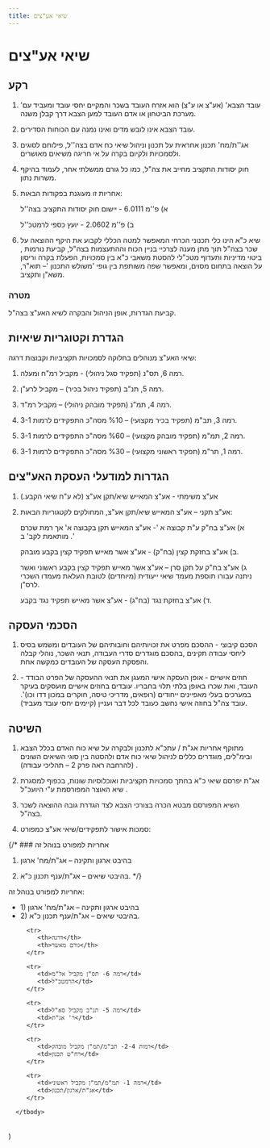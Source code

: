 ```yaml
---
title: שיאי אע"צים
---
```



# שיאי אע"צים

## רקע

1) 'עובד הצבא' (אע"צ או ע"צ) הוא אזרח העובד בשכר והמקיים יחסי עובד ומעביד עם מערכת הביטחון או אדם העובד למען הצבא דרך קבלן משנה. 

2) עובד הצבא אינו לובש מדים ואינו נמנה עם הכוחות הסדירים. 

3) אג''ת/מח' תכנון אחראית על תכנון וניהול שיאי כח אדם בצה''ל, פילוחם לסוגים ולסמכויות ולקיום בקרה על אי חריגה משיאים מאושרים. 

4) חוק יסודות התקציב מחייב את צה"ל, 
כמו כל גורם ממשלתי אחר, לעמוד בהיקף משרות נתון. 

5) אחריות זו מעוגנת בפקודות הבאות: 

   א) פ''מ 6.0111 - יישום חוק יסודות התקציב בצה''ל

   ב) פ''מ 2.0602 - יועץ כספי לרמטכ''ל  

6) שיא כ"א הינו כלי תכנוני הכרחי המאפשר למטה הכללי לקבוע את היקף ההוצאה על שכר בצה"ל תוך מתן מענה לצרכיי בניין הכוח וההתעצמות בצה"ל, קביעת נורמות , ביטוי מדיניות ותעדוף מטכ"לי להסטת משאבי כ"א בין סמכויות, הפעלת בקרה וריסון על הוצאה בתחום מסוים, ומאפשר שפה משותפת בין גופי 'משולש התכנון '– תוא"ר, משא"ן ותקציב. 

### מטרה

   קביעת הגדרות, אופן הניהול והבקרה לשיא האע"צ בצה"ל.

## הגדרת וקטוגריות שיאיות

שיאי האע"צ מנוהלים בחלוקה לסמכויות תקציביות וקבוצות דרגה:

1) רמה 6, תס"נ (תפקיד סגל ניהולי) - מקביל רמ"ח ומעלה. 

2) רמה 5, תנ"ב (תפקיד ניהול בכיר) – מקביל לרע"ן. 

3) רמה 4, תמ"נ (תפקיד מובהק ניהולי) – מקביל רמ"ד. 

4) רמה 3, תב"מ (תפקיד בכיר מקצועי) – %10 מסה"כ התפקידים לרמות 3-1. 

5) רמה 2, תמ"מ (תפקיד מובהק מקצועי) – %60 מסה"כ התפקידים לרמות 3-1. 

6) רמה 1, תר"מ (תפקיד ראשוני מקצועי) – %30 מסה"כ התפקידים לרמות 3-1. 

## הגדרות למודעלי העסקת האע"צים

1) אע"צ משימתי - אע"צ המאייש שיא/תקן אע"צ (לא ע"ח שיאי הקבע.) 

2) אע"צ תקני – אע"צ המאייש שיא/תקן אע"צ, המחולקים לקטגוריות הבאות: 

   א) אע"צ בח"ק ע"ת קבוצה א '- אע"צ המאייש תקן בקבוצה א' אך רמת שכרם מותאמת לקב' ב .' 

   ב) אע"צ בחזקת קצין (בח"ק) - אע"צ אשר מאייש תפקיד קצין בקבע מובהק. 

   ג) אע"צ בח"ק על תקן סרן – אע"צ אשר מאייש תפקיד קצין בקבע ראשוני ואשר 
ניתנה עבורו תוספת מעמד שיאי ייעודית (מיוחדים) לטובת העלאת מעמדו השכרי לרס"ן. 

   ד) אע"צ בחזקת נגד (בח"ג) - אע"צ אשר מאייש תפקיד נגד בקבע. 

## הסכמי העסקה

1) הסכם קיבוצי - ההסכם מפרט את זכויותיהם וחובותיהם של העובדים ומשמש בסיס ליחסי עבודה תקינים ,בהסכם מוגדרים  סדרי העבודה, תנאי השכר, נוהלי קבלה והפסקת העסקה של העובדים כמקשה אחת.  

2) חוזים אישיים - אופן העסקה אישי המעגן את תנאי ההעסקה של הפרט הבודד - העובד, ואת שכרו באופן בלתי תלוי בחבריו. עובדים בחוזים אישיים מועסקים בעיקר במערכים בעלי מאפיינים ייחודים (רופאים, מדריכי טיסה, חוקרים במכון דדו וכו)'. עובד צה"ל בחוזה אישי נחשב כעובד לכל דבר ועניין (קיימים יחסי עובד מעביד).  

## השיטה

1) מתוקף אחריות אג"ת / עתכ"א לתכנון ולבקרה על שיא כוח האדם בכלל הצבא ובימ"לים, מוגדרים כללים לניהול שיאי כוח אדם ולהסטה בין סוגי השיאים השונים (להרחבה ראה פרק 2 – תהליכי עבודה) . 

2) אג"ת יפרסם שיאי כ"א בחתך סמכויות תקציביות ואוכלוסיות שונות, בכפוף למסגרת שיא האוצר המפורסמת ע"י היועכ"ל . 

3) השיא המפורסם מבטא הכרה בצורכי הצבא לצד הגדרת גובה ההוצאה לשכר בצה"ל. 

4) סמכות אישור לתפקידים/שיאי אע"צ כמפורט: 

<AllowTable />

{/* ### אחריות למפורט בנוהל זה

1) בהיבט ארגון ותקינה – אג"ת/מח' ארגון 

2) בהיבטי שיאים – אג"ת/ענף תכנון כ"א.  */}

<Callout type="info">

אחריות למפורט בנוהל זה:
<ul>
   <li>1) בהיבט ארגון ותקינה – אג"ת/מח' ארגון</li>
   <li>2) בהיבטי שיאים – אג"ת/ענף תכנון כ"א.</li>
</ul>

</Callout>













   <table>
      <tbody>

         <tr>
            <th>דרגה</th>
            <th>גורם מאשר</th>
         </tr>

         <tr>
            <td>רמה 6- תס"ן מקביל אל"מ</td>
            <td>הרמטכ"ל</td>
         </tr>

         <tr>
            <td>רמה 5- תנ"ב מקביל סא"ל</td>
            <td>ר' אג"ת</td>
         </tr>

         <tr>
            <td>רמות 2-4- תב"מ/תמ"ן מקביל מובהק</td>
            <td>רח"ט תכנון</td>
         </tr>
         
         <tr>
            <td>רמה 1- תמ"מ/תמ"ן מקביל ראשוני</td>
            <td>אג"ת/ארגון/תכנון</td>
         </tr>

      </tbody>
   </table>
)